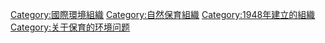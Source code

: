 {{Commons category|IUCN—International Union for the Conservation of Nature}}
{{Catmore}}

[[Category:國際環境組織|Category:國際環境組織]]
[[Category:自然保育組織|Category:自然保育組織]]
[[Category:1948年建立的組織|Category:1948年建立的組織]]
[[Category:关于保育的环境问题|Category:关于保育的环境问题]]